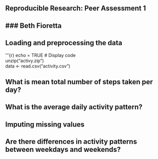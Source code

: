 ## Reproducible Research: Peer Assessment 1
### Beth Fioretta 
------------------------------------------

## Loading and preprocessing the data
'''{r}
echo = TRUE  # Display code  
unzip("activy.zip")  
data <- read.csv("activity.csv")  

## What is mean total number of steps taken per day?



## What is the average daily activity pattern?



## Imputing missing values



## Are there differences in activity patterns between weekdays and weekends?

